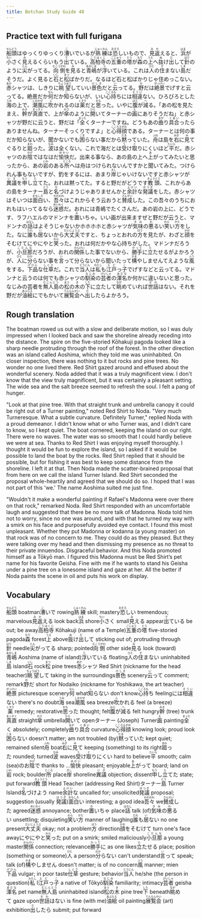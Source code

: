 ```yaml
---
title: Botchan Study Guide 40
---
```


## Practice text with full furigana

<p>
<ruby><rb>船頭</rb><rt>せんどう</rt></ruby>はゆっくりゆっくり<ruby><rb>漕</rb><rt>こ</rt></ruby>いでいるが<ruby><rb>熟練</rb><rt>じゅくれん</rt></ruby>は<ruby><rb>恐</rb><rt>おそろ</rt></ruby>しいもので、<ruby><rb>見返</rb><rt>みか</rt></ruby>えると、<ruby><rb>浜</rb><rt>はま</rt></ruby>が<ruby><rb>小</rb><rt>ちい</rt></ruby>さく<ruby><rb>見</rb><rt>み</rt></ruby>えるくらいもう<ruby><rb>出</rb><rt>で</rt></ruby>ている。<ruby><rb>高柏寺</rb><rt>こうはくじ</rt></ruby>の<ruby><rb>五重</rb><rt>ごじゅう</rt></ruby>の<ruby><rb>塔</rb><rt>とう</rt></ruby>が<ruby><rb>森</rb><rt>もり</rt></ruby>の<ruby><rb>上</rb><rt>うえ</rt></ruby>へ<ruby><rb>抜</rb><rt>ぬ</rt></ruby>け<ruby><rb>出</rb><rt>だ</rt></ruby>して<ruby><rb>針</rb><rt>はり</rt></ruby>のように<ruby><rb>尖</rb><rt>とん</rt></ruby>がってる。<ruby><rb>向側</rb><rt>むこうがわ</rt></ruby>を<ruby><rb>見</rb><rt>み</rt></ruby>ると<ruby><rb>青嶋</rb><rt>あおしま</rt></ruby>が<ruby><rb>浮</rb><rt>う</rt></ruby>いている。これは<ruby><rb>人</rb><rt>ひと</rt></ruby>の<ruby><rb>住</rb><rt>す</rt></ruby>まない<ruby><rb>島</rb><rt>しま</rt></ruby>だそうだ。よく見ると<ruby><rb>石</rb><rt>いし</rt></ruby>と<ruby><rb>松</rb><rt>まつ</rt></ruby>ばかりだ。なるほど石と松ばかりじゃ住めっこない。<ruby><rb>赤</rb><rt>あか</rt></ruby>シャツは、しきりに<ruby><rb>眺望</rb><rt>ちょうぼう</rt></ruby>していい<ruby><rb>景色</rb><rt>けしき</rt></ruby>だと<ruby><rb>云</rb><rt>い</rt></ruby>ってる。<ruby><rb>野</rb><rt>の</rt></ruby>だは<ruby><rb>絶景</rb><rt>ぜっけい</rt></ruby>でげすと云ってる。絶景だか<ruby><rb>何</rb><rt>なん</rt></ruby>だか<ruby><rb>知</rb><rt>し</rt></ruby>らないが、いい<ruby><rb>心持</rb><rt>こころも</rt></ruby>ちには<ruby><rb>相違</rb><rt>そうい</rt></ruby>ない。ひろびろとした<ruby><rb>海</rb><rt>うみ</rt></ruby>の上で、<ruby><rb>潮風</rb><rt>しおかぜ</rt></ruby>に<ruby><rb>吹</rb><rt>ふ</rt></ruby>かれるのは<ruby><rb>薬</rb><rt>くすり</rt></ruby>だと<ruby><rb>思</rb><rt>おも</rt></ruby>った。いやに<ruby><rb>腹</rb><rt>はら</rt></ruby>が<ruby><rb>減</rb><rt>へ</rt></ruby>る。「あの松を見たまえ、<ruby><rb>幹</rb><rt>みき</rt></ruby>が<ruby><rb>真直</rb><rt>まっすぐ</rt></ruby>で、上が<ruby><rb>傘</rb><rt>かさ</rt></ruby>のように<ruby><rb>開</rb><rt>ひら</rt></ruby>いてターナーの<ruby><rb>画</rb><rt>え</rt></ruby>にありそうだね」と赤シャツが野だに云うと、野だは「<ruby><rb>全</rb><rt>まった</rt></ruby>くターナーですね。どうもあの<ruby><rb>曲</rb><rt>まが</rt></ruby>り<ruby><rb>具合</rb><rt>ぐあい</rt></ruby>ったらありませんね。ターナーそっくりですよ」と<ruby><rb>心得顔</rb><rt>こころえがお</rt></ruby>である。ターナーとは何の事だか知らないが、聞かないでも<ruby><rb>困</rb><rt>こま</rt></ruby>らない事だから<ruby><rb>黙</rb><rt>だま</rt></ruby>っていた。<ruby><rb>舟</rb><rt>ふね</rt></ruby>は島を<ruby><rb>右</rb><rt>みぎ</rt></ruby>に<ruby><rb>見</rb><rt>み</rt></ruby>てぐるりと<ruby><rb>廻</rb><rt>まわ</rt></ruby>った。<ruby><rb>波</rb><rt>なみ</rt></ruby>は全くない。これで海だとは<ruby><rb>受</rb><rt>う</rt></ruby>け<ruby><rb>取</rb><rt>と</rt></ruby>りにくいほど<ruby><rb>平</rb><rt>たいら</rt></ruby>だ。赤シャツのお<ruby><rb>陰</rb><rt>かげ</rt></ruby>ではなはだ<ruby><rb>愉快</rb><rt>ゆかい</rt></ruby>だ。出来る事なら、あの島の上へ<ruby><rb>上</rb><rt>あ</rt></ruby>がってみたいと思ったから、あの<ruby><rb>岩</rb><rt>いわ</rt></ruby>のある<ruby><rb>所</rb><rt>ところ</rt></ruby>へは舟はつけられないんですかと聞いてみた。つけられん事もないですが、釣をするには、あまり<ruby><rb>岸</rb><rt>きし</rt></ruby>じゃいけないですと赤シャツが<ruby><rb>異議</rb><rt>いぎ</rt></ruby>を<ruby><rb>申</rb><rt>もう</rt></ruby>し<ruby><rb>立</rb><rt>た</rt></ruby>てた。おれは黙ってた。すると野だがどうです<ruby><rb>教頭</rb><rt>きょうとう</rt></ruby>、これからあの島をターナー<ruby><rb>島</rb><rt>とう</rt></ruby>と<ruby><rb>名</rb><rt>な</rt></ruby>づけようじゃありませんかと<ruby><rb>余計</rb><rt>よけい</rt></ruby>な<ruby><rb>発議</rb><rt>ほつぎ</rt></ruby>をした。赤シャツはそいつは<ruby><rb>面白</rb><rt>おもしろ</rt></ruby>い、<ruby><rb>吾々</rb><rt>われわれ</rt></ruby>はこれからそう云おうと<ruby><rb>賛成</rb><rt>さんせい</rt></ruby>した。この吾々のうちにおれもはいってるなら<ruby><rb>迷惑</rb><rt>めいわく</rt></ruby>だ。おれには青嶋でたくさんだ。あの岩の上に、どうです、ラフハエルのマドンナを<ruby><rb>置</rb><rt>お</rt></ruby>いちゃ。いい画が出来ますぜと野だが云うと、マドンナの<ruby><rb>話</rb><rt>はなし</rt></ruby>はよそうじゃないかホホホホと赤シャツが<ruby><rb>気味</rb><rt>きみ</rt></ruby>の<ruby><rb>悪</rb><rt>わ</rt></ruby>るい<ruby><rb>笑</rb><rt>わら</rt></ruby>い<ruby><rb>方</rb><rt>かた</rt></ruby>をした。なに<ruby><rb>誰</rb><rt>だれ</rt></ruby>も<ruby><rb>居</rb><rt>い</rt></ruby>ないから<ruby><rb>大丈夫</rb><rt>だいじょうぶ</rt></ruby>ですと、ちょっとおれの<ruby><rb>方</rb><rt>ほう</rt></ruby>を見たが、わざと<ruby><rb>顔</rb><rt>かお</rt></ruby>をそむけてにやにやと<ruby><rb>笑</rb><rt>わら</rt></ruby>った。おれは何だかやな心持ちがした。マドンナだろうが、<ruby><rb>小旦那</rb><rt>こだんな</rt></ruby>だろうが、おれの<ruby><rb>関係</rb><rt>かんけい</rt></ruby>した事でないから、<ruby><rb>勝手</rb><rt>かって</rt></ruby>に<ruby><rb>立</rb><rt>た</rt></ruby>たせるがよかろうが、<ruby><rb>人</rb><rt>ひと</rt></ruby>に<ruby><rb>分</rb><rt>わか</rt></ruby>らない事を<ruby><rb>言</rb><rt>い</rt></ruby>って分らないから聞いたって<ruby><rb>構</rb><rt>かま</rt></ruby>やしませんてえような<ruby><rb>風</rb><rt>ふう</rt></ruby>をする。<ruby><rb>下品</rb><rt>げひん</rt></ruby>な<ruby><rb>仕草</rb><rt>しぐさ</rt></ruby>だ。これで<ruby><rb>当人</rb><rt>とうにん</rt></ruby>は<ruby><rb>私</rb><rt>わたし</rt></ruby>も<ruby><rb>江戸</rb><rt>えど</rt></ruby>っ<ruby><rb>子</rb><rt>こ</rt></ruby>でげすなどと云ってる。マドンナと云うのは何でも赤シャツの<ruby><rb>馴染</rb><rt>なじみ</rt></ruby>の<ruby><rb>芸者</rb><rt>げいしゃ</rt></ruby>の<ruby><rb>渾名</rb><rt>あだな</rt></ruby>か何かに違いないと思った。なじみの芸者を<ruby><rb>無人島</rb><rt>むじんとう</rt></ruby>の<ruby><rb>松</rb><rt>まつ</rt></ruby>の<ruby><rb>木</rb><rt>き</rt></ruby>の<ruby><rb>下</rb><rt>した</rt></ruby>に立たして<ruby><rb>眺</rb><rt>なが</rt></ruby>めていれば<ruby><rb>世話</rb><rt>せわ</rt></ruby>はない。それを野だが<ruby><rb>油絵</rb><rt>あぶらえ</rt></ruby>にでもかいて<ruby><rb>展覧会</rb><rt>てんらんかい</rt></ruby>へ<ruby><rb>出</rb><rt>だ</rt></ruby>したらよかろう。
</p>


## Rough translation

The boatman rowed us out with a slow and deliberate motion, so I was duly impressed when I looked back and saw the shoreline already receding into the distance. The spire on the five-storied Kōhakuji pagoda looked like a sharp needle protruding through the roof of the forest. In the other direction was an island called Aoshima, which they told me was uninhabited. On closer inspection, there was nothing to it but rocks and pine trees. No wonder no one lived there. Red Shirt gazed around and effused about the wonderful scenery. Noda added that it was a truly magnificent view. I don't know that the view truly magnificent, but it was certainly a pleasant setting. The wide sea and the salt breeze seemed to refresh the soul. I felt a pang of hunger. 

"Look at that pine tree. With that straight trunk and umbrella canopy it could be right out of a Turner painting," noted Red Shirt to Noda. "Very much Turneresque. What a subtle curvature. Definitely Turner," replied Noda with a proud demeanor. I didn't know what or who Turner was, and I didn't care to know, so I kept quiet. The boat cornered, keeping the island on our right. There were no waves. The water was so smooth that I could hardly believe we were at sea. Thanks to Red Shirt I was enjoying myself thoroughly. I thought it would be fun to explore the island, so I asked if it would be possible to land the boat by the rocks. Red Shirt replied that it should be possible, but for fishing it was best to keep some distance from the shoreline. I left it at that. Then Noda made the scatter-brained proposal that from here on we call the island Turner Island. Red Shirt seconded the proposal whole-heartily and agreed that we should do so. I hoped that I was not part of this 'we.' The name Aoshima suited me just fine.

"Wouldn't it make a wonderful painting if Rafael's Madonna were over there on that rock," remarked Noda. Red Shirt responded with an uncomfortable laugh and suggested that there be no more talk of Madonna. Noda told him not to worry, since no one was around, and with that he turned my way with a smirk on his face and purposefully avoided eye contact. I found this most unpleasant. Whether they put Madonna or kodanna (a young master) on that rock was of no concern to me. They could do as they pleased. But they were talking over my head and then dismissing my presence as no threat to their private innuendos. Disgraceful behavior. And this Noda promoted himself as a Tōkyō man. I figured this Madonna must be Red Shirt’s pet name for his favorite Geisha. Fine with me if he wants to stand his Geisha under a pine tree on a lonesome island and gaze at her. All the better if Noda paints the scene in oil and puts his work on display.


## Vocabulary

<p>
<span className="vocabstudy"><ruby><rb>船頭</rb><rt>せんどう</rt></ruby>&nbsp;boatman</span><span className="vocabstudy"><ruby><rb>漕</rb><rt>こ</rt></ruby>いで&nbsp;rowing</span><span className="vocabstudy"><ruby><rb>熟練</rb><rt>じゅくれん</rt></ruby>&nbsp;skill; mastery</span><span className="vocabstudy"><ruby><rb>恐</rb><rt>おそろ</rt></ruby>しい&nbsp;tremendous; marvelous</span><span className="vocabstudy"><ruby><rb>見返</rb><rt>みか</rt></ruby>える&nbsp;look back</span><span className="vocabstudy"><ruby><rb>浜</rb><rt>はま</rt></ruby>&nbsp;shore</span><span className="vocabstudy"><ruby><rb>小</rb><rt>ちい</rt></ruby>さく&nbsp;small</span><span className="vocabstudy"><ruby><rb>見</rb><rt>み</rt></ruby>える&nbsp;appear</span><span className="vocabstudy"><ruby><rb>出</rb><rt>で</rt></ruby>ている&nbsp;be out; be away</span><span className="vocabstudy"><ruby><rb>高柏寺</rb><rt>こうはくじ</rt></ruby>&nbsp;Kōhakuji (name of a Temple)</span><span className="vocabstudy"><ruby><rb>五重</rb><rt>ごじゅう</rt></ruby>の<ruby><rb>塔</rb><rt>とう</rt></ruby>&nbsp;five-storied pagoda</span><span className="vocabstudy"><ruby><rb>森</rb><rt>もり</rt></ruby>&nbsp;forest</span><span className="vocabstudy"><ruby><rb>上</rb><rt>うえ</rt></ruby>&nbsp;above</span><span className="vocabstudy"><ruby><rb>抜</rb><rt>ぬ</rt></ruby>け<ruby><rb>出</rb><rt>だ</rt></ruby>して&nbsp;sticking out of; protruding through</span><span className="vocabstudy"><ruby><rb>針</rb><rt>はり</rt></ruby>&nbsp;needle</span><span className="vocabstudy"><ruby><rb>尖</rb><rt>とん</rt></ruby>がってる&nbsp;sharp; pointed</span><span className="vocabstudy"><ruby><rb>向側</rb><rt>むこうがわ</rt></ruby>&nbsp;other side</span><span className="vocabstudy"><ruby><rb>見</rb><rt>み</rt></ruby>る&nbsp;look (toward)</span><span className="vocabstudy"><ruby><rb>青嶋</rb><rt>あおしま</rt></ruby>&nbsp;Aoshima (name of island)</span><span className="vocabstudy"><ruby><rb>浮</rb><rt>う</rt></ruby>いている&nbsp;floating</span><span className="vocabstudy"><ruby><rb>人</rb><rt>ひと</rt></ruby>の<ruby><rb>住</rb><rt>す</rt></ruby>まない&nbsp;uninhabited</span><span className="vocabstudy"><ruby><rb>島</rb><rt>しま</rt></ruby>&nbsp;island</span><span className="vocabstudy"><ruby><rb>石</rb><rt>いし</rt></ruby>&nbsp;rock</span><span className="vocabstudy"><ruby><rb>松</rb><rt>まつ</rt></ruby>&nbsp;pine trees</span><span className="vocabstudy"><ruby><rb>赤</rb><rt>あか</rt></ruby>シャツ&nbsp;Red Shirt (nickname for the head teacher)</span><span className="vocabstudy"><ruby><rb>眺望</rb><rt>ちょうぼう</rt></ruby>して&nbsp;taking in the surroundings</span><span className="vocabstudy"><ruby><rb>景色</rb><rt>けしき</rt></ruby>&nbsp;scenery</span><span className="vocabstudy"><ruby><rb>云</rb><rt>い</rt></ruby>って&nbsp;comment; remark</span><span className="vocabstudy"><ruby><rb>野</rb><rt>の</rt></ruby>だ&nbsp;short for Nodaiko (nickname for Yoshikawa, the art teacher)</span><span className="vocabstudy"><ruby><rb>絶景</rb><rt>ぜっけい</rt></ruby>&nbsp;picturesque scenery</span><span className="vocabstudy"><ruby><rb>何</rb><rt>なん</rt></ruby>&nbsp;what</span><span className="vocabstudy"><ruby><rb>知</rb><rt>し</rt></ruby>らない&nbsp;don't know</span><span className="vocabstudy"><ruby><rb>心持</rb><rt>こころも</rt></ruby>ち&nbsp;feeling</span><span className="vocabstudy">には<ruby><rb>相違</rb><rt>そうい</rt></ruby>ない&nbsp;there's no doubt</span><span className="vocabstudy"><ruby><rb>海</rb><rt>うみ</rt></ruby>&nbsp;sea</span><span className="vocabstudy"><ruby><rb>潮風</rb><rt>しおかぜ</rt></ruby>&nbsp;sea breeze</span><span className="vocabstudy"><ruby><rb>吹</rb><rt>ふ</rt></ruby>かれる&nbsp;feel (a breeze)</span><span className="vocabstudy"><ruby><rb>薬</rb><rt>くすり</rt></ruby>&nbsp;remedy; restorative</span><span className="vocabstudy"><ruby><rb>思</rb><rt>おも</rt></ruby>った&nbsp;thought; felt</span><span className="vocabstudy"><ruby><rb>腹</rb><rt>はら</rt></ruby>が<ruby><rb>減</rb><rt>へ</rt></ruby>る&nbsp;felt hungry</span><span className="vocabstudy"><ruby><rb>幹</rb><rt>みき</rt></ruby>&nbsp;(tree) trunk</span><span className="vocabstudy"><ruby><rb>真直</rb><rt>まっすぐ</rt></ruby>&nbsp;straight</span><span className="vocabstudy"><ruby><rb>傘</rb><rt>かさ</rt></ruby>&nbsp;umbrella</span><span className="vocabstudy"><ruby><rb>開</rb><rt>ひら</rt></ruby>いて&nbsp;open</span><span className="vocabstudy">ターナー&nbsp;(Joseph) Turner</span><span className="vocabstudy"><ruby><rb>画</rb><rt>え</rt></ruby>&nbsp;painting</span><span className="vocabstudy"><ruby><rb>全</rb><rt>まった</rt></ruby>く&nbsp;absolutely; completely</span><span className="vocabstudy"><ruby><rb>曲</rb><rt>まが</rt></ruby>り<ruby><rb>具合</rb><rt>ぐあい</rt></ruby>&nbsp;curvature</span><span className="vocabstudy"><ruby><rb>心得顔</rb><rt>こころえがお</rt></ruby>&nbsp;knowing look; proud look</span><span className="vocabstudy"><ruby><rb>困</rb><rt>こま</rt></ruby>らない&nbsp;doesn't matter; am not troubled (by)</span><span className="vocabstudy"><ruby><rb>黙</rb><rt>だま</rt></ruby>っていた&nbsp;kept quiet; remained silent</span><span className="vocabstudy"><ruby><rb>舟</rb><rt>ふね</rt></ruby>&nbsp;boat</span><span className="vocabstudy"><ruby><rb>右</rb><rt>みぎ</rt></ruby>に<ruby><rb>見</rb><rt>み</rt></ruby>て&nbsp;keeping (something) to its right</span><span className="vocabstudy"><ruby><rb>廻</rb><rt>まわ</rt></ruby>った&nbsp;rounded; turned</span><span className="vocabstudy"><ruby><rb>波</rb><rt>なみ</rt></ruby>&nbsp;waves</span><span className="vocabstudy"><ruby><rb>受</rb><rt>う</rt></ruby>け<ruby><rb>取</rb><rt>と</rt></ruby>りにくい&nbsp;hard to believe</span><span className="vocabstudy"><ruby><rb>平</rb><rt>たいら</rt></ruby>&nbsp;smooth; calm (sea)</span><span className="vocabstudy">のお<ruby><rb>陰</rb><rt>かげ</rt></ruby>で&nbsp;thanks to ...</span><span className="vocabstudy"><ruby><rb>愉快</rb><rt>ゆかい</rt></ruby>&nbsp;pleasant; enjoyable</span><span className="vocabstudy"><ruby><rb>上</rb><rt>あ</rt></ruby>がって&nbsp;board; land on</span><span className="vocabstudy"><ruby><rb>岩</rb><rt>いわ</rt></ruby>&nbsp;rock; boulder</span><span className="vocabstudy"><ruby><rb>所</rb><rt>ところ</rt></ruby>&nbsp;place</span><span className="vocabstudy"><ruby><rb>岸</rb><rt>きし</rt></ruby>&nbsp;shoreline</span><span className="vocabstudy"><ruby><rb>異議</rb><rt>いぎ</rt></ruby>&nbsp;objection; dissent</span><span className="vocabstudy"><ruby><rb>申</rb><rt>もう</rt></ruby>し<ruby><rb>立</rb><rt>た</rt></ruby>てた&nbsp;state; put forward</span><span className="vocabstudy"><ruby><rb>教頭</rb><rt>きょうとう</rt></ruby>&nbsp;Head Teacher (addressing Red Shirt)</span><span className="vocabstudy">ターナー<ruby><rb>島</rb><rt>とう</rt></ruby>&nbsp;Turner Island</span><span className="vocabstudy"><ruby><rb>名</rb><rt>な</rt></ruby>づけよう&nbsp;name</span><span className="vocabstudy"><ruby><rb>余計</rb><rt>よけい</rt></ruby>な&nbsp;uncalled for; unsolicited</span><span className="vocabstudy"><ruby><rb>発議</rb><rt>ほつぎ</rt></ruby>&nbsp;proposal; suggestion (usually <ruby><rb>発議</rb><rt>はつぎ</rt></ruby>)</span><span className="vocabstudy"><ruby><rb>面白</rb><rt>おもしろ</rt></ruby>い&nbsp;interesting; a good idea</span><span className="vocabstudy"><ruby><rb>吾々</rb><rt>われわれ</rt></ruby>&nbsp;we</span><span className="vocabstudy"><ruby><rb>賛成</rb><rt>さんせい</rt></ruby>した&nbsp;agreed</span><span className="vocabstudy"><ruby><rb>迷惑</rb><rt>めいわく</rt></ruby>&nbsp;annoyance; bother</span><span className="vocabstudy"><ruby><rb>置</rb><rt>お</rt></ruby>いちゃ&nbsp;place</span><span className="vocabstudy"><ruby><rb>話</rb><rt>はなし</rt></ruby>&nbsp;talk (of)</span><span className="vocabstudy"><ruby><rb>気味</rb><rt>きみ</rt></ruby>の<ruby><rb>悪</rb><rt>わ</rt></ruby>るい&nbsp;unsettling; disquieting</span><span className="vocabstudy"><ruby><rb>笑</rb><rt>わら</rt></ruby>い<ruby><rb>方</rb><rt>かた</rt></ruby>&nbsp;manner of laughing</span><span className="vocabstudy"><ruby><rb>誰</rb><rt>だれ</rt></ruby>も<ruby><rb>居</rb><rt>い</rt></ruby>ない&nbsp;no one present</span><span className="vocabstudy"><ruby><rb>大丈夫</rb><rt>だいじょうぶ</rt></ruby>&nbsp;okay; not a problem</span><span className="vocabstudy"><ruby><rb>方</rb><rt>ほう</rt></ruby>&nbsp;direction</span><span className="vocabstudy"><ruby><rb>顔</rb><rt>かお</rt></ruby>をそむけて&nbsp;turn one's face away</span><span className="vocabstudy">にやにやと<ruby><rb>笑</rb><rt>わら</rt></ruby>った&nbsp;put on a smirk; smiled maliciously</span><span className="vocabstudy"><ruby><rb>小旦那</rb><rt>こだんな</rt></ruby>&nbsp;a young master</span><span className="vocabstudy"><ruby><rb>関係</rb><rt>かんけい</rt></ruby>&nbsp;connection; relevance</span><span className="vocabstudy"><ruby><rb>勝手</rb><rt>かって</rt></ruby>に&nbsp;as one likes</span><span className="vocabstudy"><ruby><rb>立</rb><rt>た</rt></ruby>たせる&nbsp;place; position (something or someone)</span><span className="vocabstudy"><ruby><rb>人</rb><rt>ひと</rt></ruby>&nbsp;a person</span><span className="vocabstudy"><ruby><rb>分</rb><rt>わか</rt></ruby>らない&nbsp;can't understand</span><span className="vocabstudy"><ruby><rb>言</rb><rt>い</rt></ruby>って&nbsp;speak; talk (of)</span><span className="vocabstudy"><ruby><rb>構</rb><rt>かま</rt></ruby>やしません&nbsp;doesn't matter; is of no concern</span><span className="vocabstudy"><ruby><rb>風</rb><rt>ふう</rt></ruby>&nbsp;manner; mien</span><span className="vocabstudy"><ruby><rb>下品</rb><rt>げひん</rt></ruby>&nbsp;vulgar; in poor taste</span><span className="vocabstudy"><ruby><rb>仕草</rb><rt>しぐさ</rt></ruby>&nbsp;gesture; behavior</span><span className="vocabstudy"><ruby><rb>当人</rb><rt>とうにん</rt></ruby>&nbsp;he/she (the person in question)</span><span className="vocabstudy"><ruby><rb>私</rb><rt>わたし</rt></ruby>&nbsp;I</span><span className="vocabstudy"><ruby><rb>江戸</rb><rt>えど</rt></ruby>っ<ruby><rb>子</rb><rt>こ</rt></ruby>&nbsp;a native of Tōkyō</span><span className="vocabstudy"><ruby><rb>馴染</rb><rt>なじみ</rt></ruby>&nbsp;familiarity; intimacy</span><span className="vocabstudy"><ruby><rb>芸者</rb><rt>げいしゃ</rt></ruby>&nbsp;geisha</span><span className="vocabstudy"><ruby><rb>渾名</rb><rt>あだな</rt></ruby>&nbsp;pet name</span><span className="vocabstudy"><ruby><rb>無人島</rb><rt>むじんとう</rt></ruby>&nbsp;uninhabited island</span><span className="vocabstudy"><ruby><rb>松</rb><rt>まつ</rt></ruby>の<ruby><rb>木</rb><rt>き</rt></ruby>&nbsp;pine tree</span><span className="vocabstudy"><ruby><rb>下</rb><rt>した</rt></ruby>&nbsp;beneath</span><span className="vocabstudy"><ruby><rb>眺</rb><rt>なが</rt></ruby>めて&nbsp;gaze upon</span><span className="vocabstudy"><ruby><rb>世話</rb><rt>せわ</rt></ruby>はない&nbsp;is fine (with me)</span><span className="vocabstudy"><ruby><rb>油絵</rb><rt>あぶらえ</rt></ruby>&nbsp;oil painting</span><span className="vocabstudy"><ruby><rb>展覧会</rb><rt>てんらんかい</rt></ruby>&nbsp;(art) exhibition</span><span className="vocabstudy"><ruby><rb>出</rb><rt>だ</rt></ruby>したら&nbsp;submit; put forward</span>
</p>
